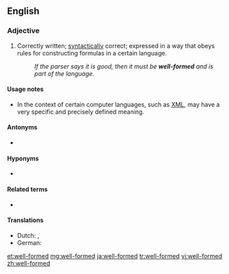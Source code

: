 {{also|wellformed}}
==English==

===Adjective===
{{en-adj|head=[[well]]-[[formed]]|-}}

# {{lb|en|linguistics|computing}} Correctly written; [[syntactically]] correct; expressed in a way that obeys rules for constructing formulas in a certain language.
#: ''If the parser says it is good, then it must be '''well-formed''' and is part of the language.''

====Usage notes====
* In the context of certain computer languages, such as [[XML]], {{term||well-formed}} may have a very specific and precisely defined meaning.

====Antonyms====
* {{l|en|ill-formed}}

====Hyponyms====
* {{l|en|formed}}

====Related terms====
* {{l|en|well-formed formula}}

====Translations====
{{trans-top|syntactically correct}}
* Dutch: {{t|nl|welgevormd}}, {{t+|nl|goed}} {{t+|nl|gevormd}}
* German: {{t+|de|wohlgeformt}}
{{trans-mid}}
{{trans-bottom}}

[[et:well-formed]]
[[mg:well-formed]]
[[ja:well-formed]]
[[tr:well-formed]]
[[vi:well-formed]]
[[zh:well-formed]]